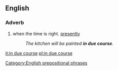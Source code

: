 ==English==

===Adverb===
{{en-adv|pos=[[in]] [[due]] [[course]]|-}}

# when the time is right. [[presently]]
#:''The kitchen will be painted '''in due course'''.''

[[Category:English prepositional phrases]]

[[it:in due course]]
[[pl:in due course]]